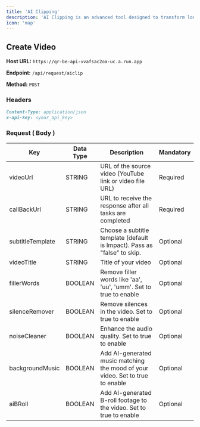 ```yaml
---
title: 'AI Clipping'
description: 'AI Clipping is an advanced tool designed to transform long-form videos into short, captivating clips by automatically detecting and extracting the most engaging moments. It is ideal for creating highlight reels, trailers, or social media snippets, ensuring that your audience stays engaged with the best parts of your content.'
icon: 'map'
---
```


## Create Video

**Host URL:** `https://qr-be-api-vvafsac2oa-uc.a.run.app`

**Endpoint:** `/api/request/aiclip`

**Method:** `POST`

### Headers

```markdown
Content-Type: application/json
x-api-key: <your_api_key> 
```

### Request ( Body )



Key              | Data Type | Description                                                                       | Mandatory
-----------------|-----------|-----------------------------------------------------------------------------------|-----------
videoUrl         | STRING    | URL of the source video (YouTube link or video file URL)                            | Required
callBackUrl      | STRING    | URL to receive the response after all tasks are completed                          | Required
subtitleTemplate | STRING    | Choose a subtitle template (default is Impact). Pass as "false" to skip.           | Optional
videoTitle       | STRING    | Title of your video                                                               | Optional
fillerWords      | BOOLEAN   | Remove filler words like 'aa', 'uu', 'umm'. Set to true to enable                   | Optional
silenceRemover   | BOOLEAN   | Remove silences in the video. Set to true to enable                                 | Optional
noiseCleaner     | BOOLEAN   | Enhance the audio quality. Set to true to enable                                    | Optional
backgroundMusic  | BOOLEAN   | Add AI-generated music matching the mood of your video. Set to true to enable       | Optional
aiBRoll          | BOOLEAN   | Add AI-generated B-roll footage to the video. Set to true to enable                 | Optional


